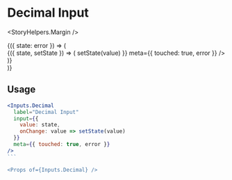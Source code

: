 

<Meta title="Components|Inputs|Decimal" />

# Decimal Input

<StoryHelpers.Margin />

<Story name="Decimal">
  <StoryHelpers.StateCtrl label="Error State">
    {({ state: error }) => (
      <div className="mt-1" style={{ maxWidth: 300 }}>
        <StoryHelpers.StateContainer defaultState="">
          {({ state, setState }) => (
            <Inputs.Decimal
              label="Decimal Input"
              input={{
                value: state,
                onChange: value => setState(value)
              }}
              meta={{ touched: true, error }}
            />
          )}
        </StoryHelpers.StateContainer>
      </div>
    )}
  </StoryHelpers.StateCtrl>
</Story>

## Usage

````jsx
<Inputs.Decimal
  label="Decimal Input"
  input={{
    value: state,
    onChange: value => setState(value)
  }}
  meta={{ touched: true, error }}
/>
```

<Props of={Inputs.Decimal} />
````
